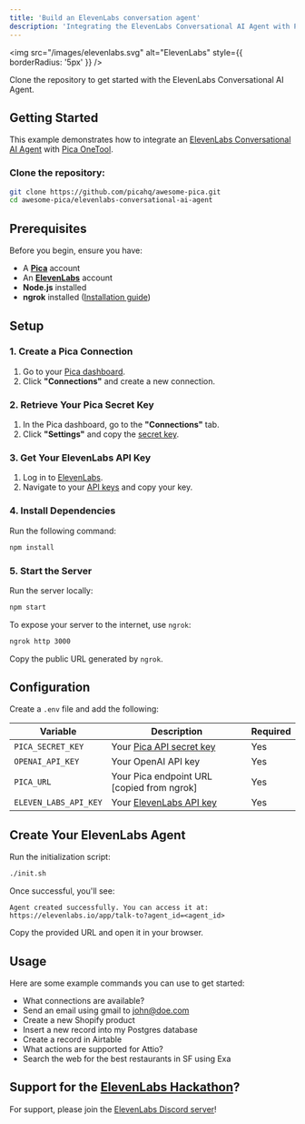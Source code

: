 ```yaml
---
title: 'Build an ElevenLabs conversation agent'
description: 'Integrating the ElevenLabs Conversational AI Agent with Pica'
---
```


<img
  src="/images/elevenlabs.svg"
  alt="ElevenLabs"
  style={{ borderRadius: '5px' }}
/>

<Card title="ElevenLabs Conversational AI Agent Example" icon="github" href="https://github.com/picahq/awesome-pica/tree/main/elevenlabs-conversational-ai-agent" horizontal>
Clone the repository to get started with the ElevenLabs Conversational AI Agent.
</Card>

## Getting Started

This example demonstrates how to integrate an [ElevenLabs Conversational AI Agent](https://elevenlabs.io/conversational-ai) with [Pica OneTool](https://docs.picaos.com/core/one-tool).

### **Clone the repository:**

```bash
git clone https://github.com/picahq/awesome-pica.git
cd awesome-pica/elevenlabs-conversational-ai-agent
```

## **Prerequisites**
Before you begin, ensure you have:
- A [**Pica**](https://picaos.com) account
- An [**ElevenLabs**](https://elevenlabs.io/signup) account
- **Node.js** installed
- **ngrok** installed ([Installation guide](https://ngrok.com/download))

## **Setup**

### **1. Create a Pica Connection**
1. Go to your [Pica dashboard](https://app.picaos.com/connections).
2. Click **"Connections"** and create a new connection.

### **2. Retrieve Your Pica Secret Key**
1. In the Pica dashboard, go to the **"Connections"** tab.
2. Click **"Settings"** and copy the [secret key](https://app.picaos.com/settings/api-keys).

### **3. Get Your ElevenLabs API Key**
1. Log in to [ElevenLabs](https://elevenlabs.io/signup).
2. Navigate to your [API keys](https://elevenlabs.io/app/settings/api-keys) and copy your key.

### **4. Install Dependencies**
Run the following command:
```bash
npm install
```  

### **5. Start the Server**
Run the server locally:
```bash
npm start
```  
To expose your server to the internet, use `ngrok`:
```bash
ngrok http 3000
```  
Copy the public URL generated by `ngrok`.

## **Configuration**

Create a `.env` file and add the following:


| Variable | Description                                                            | Required |
|----------|------------------------------------------------------------------------|----------|
| `PICA_SECRET_KEY` | Your [Pica API secret key](https://app.picaos.com/settings/api-keys)   | Yes |
| `OPENAI_API_KEY` | Your OpenAI API key                                                    | Yes |
| `PICA_URL` | Your Pica endpoint URL [copied from ngrok]                             | Yes |
| `ELEVEN_LABS_API_KEY` | Your [ElevenLabs API key](https://elevenlabs.io/app/settings/api-keys) | Yes |

## **Create Your ElevenLabs Agent**

Run the initialization script:
```bash
./init.sh
```  
Once successful, you'll see:
```
Agent created successfully. You can access it at:  
https://elevenlabs.io/app/talk-to?agent_id=<agent_id>
```  
Copy the provided URL and open it in your browser.

## Usage

Here are some example commands you can use to get started:

- What connections are available?
- Send an email using gmail to john@doe.com
- Create a new Shopify product
- Insert a new record into my Postgres database
- Create a record in Airtable
- What actions are supported for Attio?
- Search the web for the best restaurants in SF using Exa


## Support for the [ElevenLabs Hackathon](https://hackathon.elevenlabs.io/)?

For support, please join the [ElevenLabs Discord server](https://discord.com/invite/elevenlabs)!